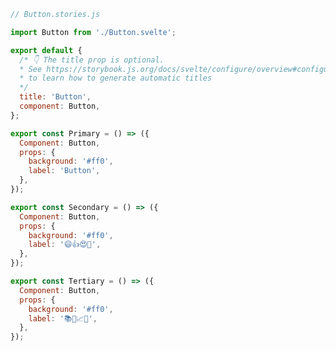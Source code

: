 ```js
// Button.stories.js

import Button from './Button.svelte';

export default {
  /* 👇 The title prop is optional.
  * See https://storybook.js.org/docs/svelte/configure/overview#configure-story-loading
  * to learn how to generate automatic titles
  */
  title: 'Button',
  component: Button,
};

export const Primary = () => ({
  Component: Button,
  props: {
    background: '#ff0',
    label: 'Button',
  },
});

export const Secondary = () => ({
  Component: Button,
  props: {
    background: '#ff0',
    label: '😄👍😍💯',
  },
});

export const Tertiary = () => ({
  Component: Button,
  props: {
    background: '#ff0',
    label: '📚📕📈🤓',
  },
});
```